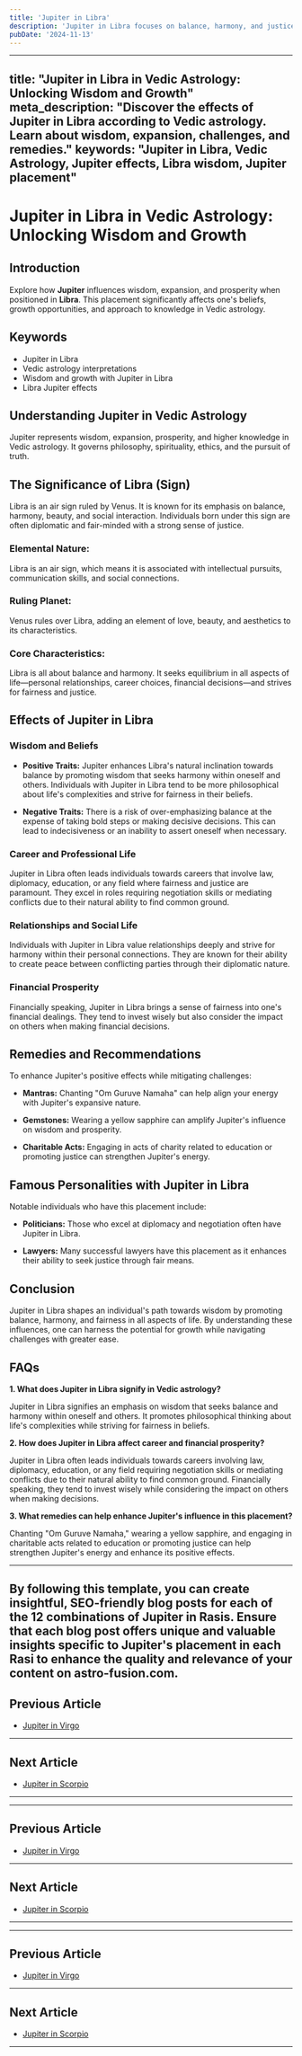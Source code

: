 ```yaml
---
title: 'Jupiter in Libra'
description: 'Jupiter in Libra focuses on balance, harmony, and justice. Individuals value relationships, are diplomatic, and often work towards fairness and equality, in Vedic Astrology.'
pubDate: '2024-11-13'
---
```


--- 
title: "Jupiter in Libra in Vedic Astrology: Unlocking Wisdom and Growth"
meta_description: "Discover the effects of Jupiter in Libra according to Vedic astrology. Learn about wisdom, expansion, challenges, and remedies."
keywords: "Jupiter in Libra, Vedic Astrology, Jupiter effects, Libra wisdom, Jupiter placement"
---

# Jupiter in Libra in Vedic Astrology: Unlocking Wisdom and Growth

## Introduction

Explore how **Jupiter** influences wisdom, expansion, and prosperity when positioned in **Libra**. This placement significantly affects one's beliefs, growth opportunities, and approach to knowledge in Vedic astrology.

## Keywords

- Jupiter in Libra
- Vedic astrology interpretations
- Wisdom and growth with Jupiter in Libra
- Libra Jupiter effects

## Understanding Jupiter in Vedic Astrology

Jupiter represents wisdom, expansion, prosperity, and higher knowledge in Vedic astrology. It governs philosophy, spirituality, ethics, and the pursuit of truth.

## The Significance of Libra (Sign)

Libra is an air sign ruled by Venus. It is known for its emphasis on balance, harmony, beauty, and social interaction. Individuals born under this sign are often diplomatic and fair-minded with a strong sense of justice.

### Elemental Nature:
Libra is an air sign, which means it is associated with intellectual pursuits, communication skills, and social connections.

### Ruling Planet:
Venus rules over Libra, adding an element of love, beauty, and aesthetics to its characteristics.

### Core Characteristics:
Libra is all about balance and harmony. It seeks equilibrium in all aspects of life—personal relationships, career choices, financial decisions—and strives for fairness and justice.

## Effects of Jupiter in Libra

### Wisdom and Beliefs

- **Positive Traits:** Jupiter enhances Libra's natural inclination towards balance by promoting wisdom that seeks harmony within oneself and others. Individuals with Jupiter in Libra tend to be more philosophical about life's complexities and strive for fairness in their beliefs.
  
- **Negative Traits:** There is a risk of over-emphasizing balance at the expense of taking bold steps or making decisive decisions. This can lead to indecisiveness or an inability to assert oneself when necessary.

### Career and Professional Life

Jupiter in Libra often leads individuals towards careers that involve law, diplomacy, education, or any field where fairness and justice are paramount. They excel in roles requiring negotiation skills or mediating conflicts due to their natural ability to find common ground.

### Relationships and Social Life

Individuals with Jupiter in Libra value relationships deeply and strive for harmony within their personal connections. They are known for their ability to create peace between conflicting parties through their diplomatic nature.

### Financial Prosperity

Financially speaking, Jupiter in Libra brings a sense of fairness into one's financial dealings. They tend to invest wisely but also consider the impact on others when making financial decisions.

## Remedies and Recommendations

To enhance Jupiter's positive effects while mitigating challenges:

- **Mantras:** Chanting "Om Guruve Namaha" can help align your energy with Jupiter's expansive nature.
  
- **Gemstones:** Wearing a yellow sapphire can amplify Jupiter's influence on wisdom and prosperity.
  
- **Charitable Acts:** Engaging in acts of charity related to education or promoting justice can strengthen Jupiter's energy.

## Famous Personalities with Jupiter in Libra

Notable individuals who have this placement include:

- **Politicians:** Those who excel at diplomacy and negotiation often have Jupiter in Libra.
  
- **Lawyers:** Many successful lawyers have this placement as it enhances their ability to seek justice through fair means.

## Conclusion

Jupiter in Libra shapes an individual's path towards wisdom by promoting balance, harmony, and fairness in all aspects of life. By understanding these influences, one can harness the potential for growth while navigating challenges with greater ease.

## FAQs

**1. What does Jupiter in Libra signify in Vedic astrology?**

Jupiter in Libra signifies an emphasis on wisdom that seeks balance and harmony within oneself and others. It promotes philosophical thinking about life's complexities while striving for fairness in beliefs.

**2. How does Jupiter in Libra affect career and financial prosperity?**

Jupiter in Libra often leads individuals towards careers involving law, diplomacy, education, or any field requiring negotiation skills or mediating conflicts due to their natural ability to find common ground. Financially speaking, they tend to invest wisely while considering the impact on others when making decisions.

**3. What remedies can help enhance Jupiter's influence in this placement?**

Chanting "Om Guruve Namaha," wearing a yellow sapphire, and engaging in charitable acts related to education or promoting justice can help strengthen Jupiter's energy and enhance its positive effects.


---

By following this template, you can create insightful, SEO-friendly blog posts for each of the 12 combinations of Jupiter in Rasis. Ensure that each blog post offers unique and valuable insights specific to Jupiter's placement in each Rasi to enhance the quality and relevance of your content on astro-fusion.com.
---

## Previous Article
- [Jupiter in Virgo](/blogs-md/0805_Jupiter_in_Rashi/080506_Jupiter_in_Virgo.mdx)

---

## Next Article
- [Jupiter in Scorpio](/blogs-md/0805_Jupiter_in_Rashi/080508_Jupiter_in_Scorpio.mdx)

---
---

## Previous Article
- [Jupiter in Virgo](080506_Jupiter_in_Virgo.mdx)

---

## Next Article
- [Jupiter in Scorpio](080508_Jupiter_in_Scorpio.mdx)

---
---

## Previous Article
- [Jupiter in Virgo](080506_Jupiter_in_Virgo.mdx)

---

## Next Article
- [Jupiter in Scorpio](080508_Jupiter_in_Scorpio.mdx)

---
